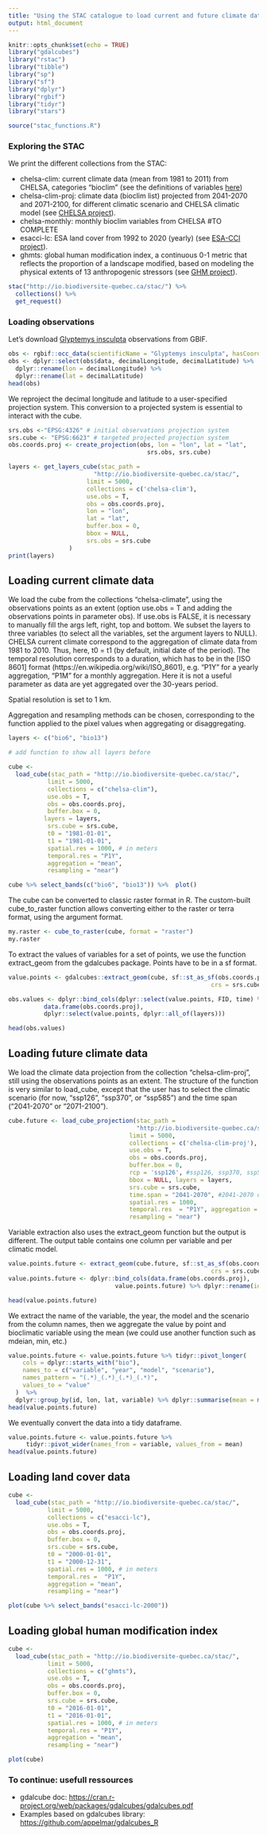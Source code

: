```yaml
---
title: "Using the STAC catalogue to load current and future climate data"
output: html_document
---
```


```r
knitr::opts_chunk$set(echo = TRUE)
library("gdalcubes")
library("rstac")
library("tibble")
library("sp")
library("sf")
library("dplyr")
library("rgbif")
library("tidyr")
library("stars")
```


```r
source("stac_functions.R")
```

### Exploring the STAC

We print the different collections from the STAC:

* chelsa-clim: current climate data (mean from 1981 to 2011) from CHELSA, categories "bioclim" (see the definitions of variables [here](https://www.worldclim.org/data/bioclim.html))
* chelsa-clim-proj: climate data (bioclim list) projected from 2041-2070 and 2071-2100, for different climatic scenario and CHELSA climatic model (see [CHELSA project](https://chelsa-climate.org/cmip6/)).
* chelsa-monthly: monthly bioclim variables from CHELSA #TO COMPLETE
* esacci-lc: ESA land cover from 1992 to 2020 (yearly) (see [ESA-CCI project](https://www.esa-landcover-cci.org/)).
* ghmts: global human modification index, a continuous 0-1 metric that reflects the proportion of a landscape modified, based on modeling the physical extents of 13 anthropogenic stressors (see [GHM project](https://sedac.ciesin.columbia.edu/data/set/lulc-human-modification-terrestrial-systems)).

```r
stac("http://io.biodiversite-quebec.ca/stac/") %>%
  collections() %>%
  get_request()

``` 

### Loading observations

Let's download [Glyptemys insculpta](https://en.wikipedia.org/wiki/Wood_turtle) observations from GBIF.

```r
obs <- rgbif::occ_data(scientificName = "Glyptemys insculpta", hasCoordinate = TRUE, limit = 1000)
obs <- dplyr::select(obs$data, decimalLongitude, decimalLatitude) %>%
  dplyr::rename(lon = decimalLongitude) %>%
  dplyr::rename(lat = decimalLatitude) 
head(obs)
```

We reproject the decimal longitude and latitude to a user-specified projection system. This conversion to a projected system is essential to interact with the cube.

```r
srs.obs <-"EPSG:4326" # initial observations projection system
srs.cube <- "EPSG:6623" # targeted projected projection system
obs.coords.proj <- create_projection(obs, lon = "lon", lat = "lat", 
                                       srs.obs, srs.cube)

```

```r
layers <- get_layers_cube(stac_path =
                        "http://io.biodiversite-quebec.ca/stac/",
                      limit = 5000,
                      collections = c('chelsa-clim'),
                      use.obs = T,
                      obs = obs.coords.proj,
                      lon = "lon",
                      lat = "lat",
                      buffer.box = 0,
                      bbox = NULL,
                      srs.obs = srs.cube 
                 )
print(layers)
```
## Loading current climate data

We load the cube from the collections "chelsa-climate",  using the observations points as an extent (option  use.obs = T and adding the observations points in parameter obs). If use.obs is FALSE, it is necessary to manually fill the args left, right, top and bottom. We subset the layers to three variables (to select all the variables, set the argument layers to NULL).
CHELSA current climate correspond to the aggregation of climate data from 1981 to 2010. Thus, here, t0 = t1 (by default, initial date of the period). 
The temporal resolution corresponds to a duration, which has to be in the [ISO 8601] format (https://en.wikipedia.org/wiki/ISO_8601), e.g. "P1Y" for a yearly aggregation, "P1M" for a monthly aggregation. Here it is not a useful parameter as data are yet aggregated over the 30-years period. 

Spatial resolution is set to 1 km.

Aggregation and resampling methods can be chosen, corresponding to the function applied to the pixel values when aggregating or disaggregating.

```r
layers <- c("bio6", "bio13")

# add function to show all layers before

cube <- 
  load_cube(stac_path = "http://io.biodiversite-quebec.ca/stac/",
           limit = 5000, 
           collections = c("chelsa-clim"), 
           use.obs = T,
           obs = obs.coords.proj,
           buffer.box = 0,
          layers = layers,
           srs.cube = srs.cube,
           t0 = "1981-01-01",
           t1 = "1981-01-01",
           spatial.res = 1000, # in meters
           temporal.res = "P1Y",
           aggregation = "mean",
           resampling = "near") 
```
```r
cube %>% select_bands(c("bio6", "bio13")) %>%  plot()

```

The cube can be converted to classic raster format in R. The custom-built cube_to_raster function allows converting either to the raster or terra format, using the argument format.

```r
my.raster <- cube_to_raster(cube, format = "raster")
my.raster
```

To extract the values of variables for a set of points, we use the function extract_geom from the gdalcubes package. Points have to be in a sf format.
```r
value.points <- gdalcubes::extract_geom(cube, sf::st_as_sf(obs.coords.proj, coords = c("lon", "lat"),
                                                         crs = srs.cube)) 

obs.values <- dplyr::bind_cols(dplyr::select(value.points, FID, time) %>% dplyr::rename(id = FID),
          data.frame(obs.coords.proj),
          dplyr::select(value.points, dplyr::all_of(layers)))

head(obs.values)
```

## Loading future climate data

We load the climate data projection from the collection "chelsa-clim-proj", still using the observations points as an extent. The structure of the function is very similar to load_cube, except that the user has to select the climatic scenario (for now, "ssp126", "ssp370", or "ssp585") and the time span ("2041-2070" or "2071-2100").


```r
cube.future <- load_cube_projection(stac_path = 
                                    "http://io.biodiversite-quebec.ca/stac/",
                                  limit = 5000, 
                                  collections = c('chelsa-clim-proj'), 
                                  use.obs = T,
                                  obs = obs.coords.proj,
                                  buffer.box = 0,
                                  rcp = 'ssp126', #ssp126, ssp370, ssp585
                                  bbox = NULL, layers = layers,
                                  srs.cube = srs.cube, 
                                  time.span = "2041-2070", #2041-2070 or 2071-2100
                                  spatial.res = 1000, 
                                  temporal.res  = "P1Y", aggregation = "mean",
                                  resampling = "near") 
```

Variable extraction also uses the extract_geom function but the output is different. The output table contains one column
per variable and per climatic model. 
```r
value.points.future <- extract_geom(cube.future, sf::st_as_sf(obs.coords.proj, coords = c("lon", "lat"),
                                                         crs = srs.cube))
value.points.future <- dplyr::bind_cols(data.frame(obs.coords.proj),
                              value.points.future) %>% dplyr::rename(id = FID)

head(value.points.future)
```

We extract the name of the variable, the year, the model and the scenario from the column names, then we aggregate the value by point and bioclimatic variable using the mean (we could use another function such as mdeian, min, etc.)
```r
value.points.future <- value.points.future %>% tidyr::pivot_longer(
    cols = dplyr::starts_with("bio"),
    names_to = c("variable", "year", "model", "scenario"), 
    names_pattern = "(.*)_(.*)_(.*)_(.*)",
    values_to = "value"
  )  %>%
  dplyr::group_by(id, lon, lat, variable) %>% dplyr::summarise(mean = mean(value))
head(value.points.future)

```

We eventually convert the data into a tidy dataframe.

```r
value.points.future <- value.points.future %>%
     tidyr::pivot_wider(names_from = variable, values_from = mean)
head(value.points.future)

```
## Loading land cover data

```r
cube <- 
  load_cube(stac_path = "http://io.biodiversite-quebec.ca/stac/",
           limit = 5000, 
           collections = c("esacci-lc"), 
           use.obs = T,
           obs = obs.coords.proj,
           buffer.box = 0,
           srs.cube = srs.cube,
           t0 = "2000-01-01",
           t1 = "2000-12-31",
           spatial.res = 1000, # in meters
           temporal.res =  "P1Y",
           aggregation = "mean",
           resampling = "near") 

```

```r
plot(cube %>% select_bands("esacci-lc-2000"))
```

## Loading global human modification index

```r
cube <- 
  load_cube(stac_path = "http://io.biodiversite-quebec.ca/stac/",
           limit = 5000, 
           collections = c("ghmts"), 
           use.obs = T,
           obs = obs.coords.proj,
           buffer.box = 0,
           srs.cube = srs.cube,
           t0 = "2016-01-01",
           t1 = "2016-01-01",
           spatial.res = 1000, # in meters
           temporal.res = "P1Y",
           aggregation = "mean",
           resampling = "near") 

```


```r
plot(cube)
```

### To continue: usefull ressources

* gdalcube doc: [https://cran.r-project.org/web/packages/gdalcubes/gdalcubes.pdf](https://cran.r-project.org/web/packages/gdalcubes/gdalcubes.pdf)
* Examples based on gdalcubes library: [https://github.com/appelmar/gdalcubes_R](https://github.com/appelmar/gdalcubes_R)
